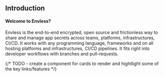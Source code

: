 ## Introduction

#### Welcome to Envless?
Envless is the end-to-end encrypted, open source and frictionless way to share and manage app secrets across teams, platforms, infrastructures, CI/CD. It works with any programming language, frameworks and on all hosting platforms and infrastructures, CI/CD pipelines. It fits right into developer workflows with branches and pull-requests.

{/* TODO - create a component for cards to render and hightlight some of the key links/features */}
